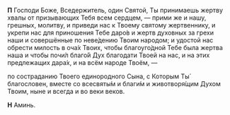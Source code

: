 **П** Господи Боже, Вседержитель, один Святой, Ты принимаешь жертву хвалы от призывающих Тебя всем сердцем, — прими же и нашу, грешных, молитву, и приведи нас к Твоему святому жертвеннику, и укрепи нас для приношения Тебе даро́в и жертв духовных за грехи наши и совершённые по неве́дению Твоим народом; и удостой нас обрести милость в оча́х Твоих, чтобы благоуго́дной Тебе была жертва наша и чтобы почи́л благо́й Дух благодати Твоей на нас, и на этих предлежащих дара́х, и на всём народе Твоём, —

по состраданию Твоего единородного Сына, с Которым Ты́ благословен, вместе со всесвяты́м и благи́м и животворя́щим Духом Твоим, ныне и всегда и во веки веков.

**Н** Аминь.
